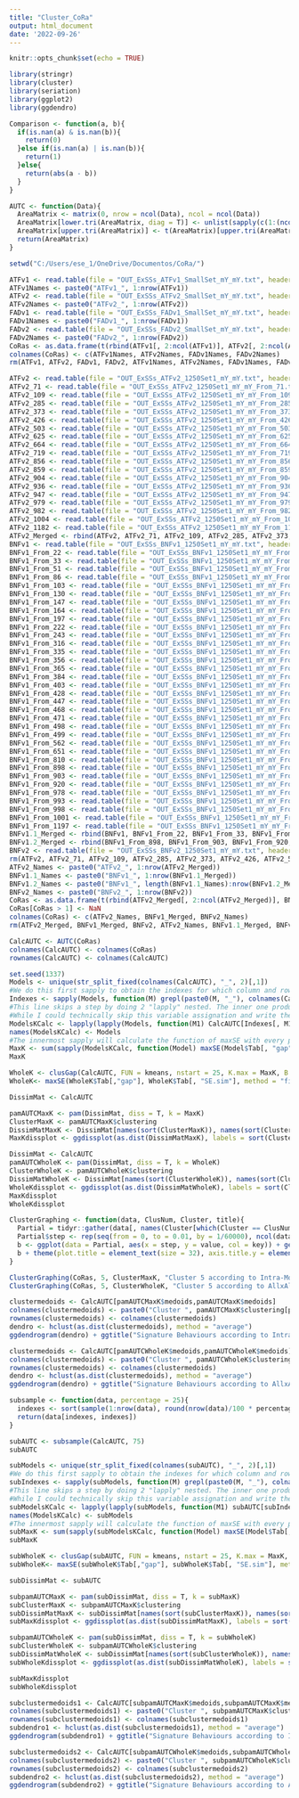 ```yaml
---
title: "Cluster_CoRa"
output: html_document
date: '2022-09-26'
---
```


```r
knitr::opts_chunk$set(echo = TRUE)
```

```r
library(stringr)
library(cluster)
library(seriation)
library(ggplot2)
library(ggdendro)
```

```r
Comparison <- function(a, b){
  if(is.nan(a) & is.nan(b)){
    return(0)
  }else if(is.nan(a) | is.nan(b)){
    return(1)
  }else{
    return(abs(a - b))
  }
}

AUTC <- function(Data){
  AreaMatrix <- matrix(0, nrow = ncol(Data), ncol = ncol(Data))
  AreaMatrix[lower.tri(AreaMatrix, diag = T)] <- unlist(sapply(c(1:(ncol(Data) - 1)), function(a) apply(sapply(Data[,(a):ncol(Data)], function(b) mapply(Comparison, Data[,a], b)), 2, sum)))
  AreaMatrix[upper.tri(AreaMatrix)] <- t(AreaMatrix)[upper.tri(AreaMatrix)]
  return(AreaMatrix)
}
```

```r
setwd("C:/Users/ese_1/OneDrive/Documentos/CoRa/")
```

```r
ATFv1 <- read.table(file = "OUT_ExSSs_ATFv1_SmallSet_mY_mY.txt", header = T)
ATFv1Names <- paste0("ATFv1_", 1:nrow(ATFv1))
ATFv2 <- read.table(file = "OUT_ExSSs_ATFv2_SmallSet_mY_mY.txt", header = T)
ATFv2Names <- paste0("ATFv2_", 1:nrow(ATFv2))
FADv1 <- read.table(file = "OUT_ExSSs_FADv1_SmallSet_mY_mY.txt", header = T)
FADv1Names <- paste0("FADv1_", 1:nrow(FADv1))
FADv2 <- read.table(file = "OUT_ExSSs_FADv2_SmallSet_mY_mY.txt", header = T)
FADv2Names <- paste0("FADv2_", 1:nrow(FADv2))
CoRas <- as.data.frame(t(rbind(ATFv1[, 2:ncol(ATFv1)], ATFv2[, 2:ncol(ATFv2)], FADv1[, 2:ncol(FADv1)], FADv2[, 2:ncol(FADv2)])))
colnames(CoRas) <- c(ATFv1Names, ATFv2Names, FADv1Names, FADv2Names)
rm(ATFv1, ATFv2, FADv1, FADv2, ATFv1Names, ATFv2Names, FADv1Names, FADv2Names)
```

```r
ATFv2 <- read.table(file = "OUT_ExSSs_ATFv2_1250Set1_mY_mY.txt", header = T)
ATFv2_71 <- read.table(file = "OUT_ExSSs_ATFv2_1250Set1_mY_mY_From_71.txt", header = T)
ATFv2_109 <- read.table(file = "OUT_ExSSs_ATFv2_1250Set1_mY_mY_From_109.txt", header = T)
ATFv2_285 <- read.table(file = "OUT_ExSSs_ATFv2_1250Set1_mY_mY_From_285.txt", header = T)
ATFv2_373 <- read.table(file = "OUT_ExSSs_ATFv2_1250Set1_mY_mY_From_373.txt", header = T)
ATFv2_426 <- read.table(file = "OUT_ExSSs_ATFv2_1250Set1_mY_mY_From_426.txt", header = T)
ATFv2_503 <- read.table(file = "OUT_ExSSs_ATFv2_1250Set1_mY_mY_From_503.txt", header = T)
ATFv2_625 <- read.table(file = "OUT_ExSSs_ATFv2_1250Set1_mY_mY_From_625.txt", header = T)
ATFv2_664 <- read.table(file = "OUT_ExSSs_ATFv2_1250Set1_mY_mY_From_664.txt", header = T)
ATFv2_719 <- read.table(file = "OUT_ExSSs_ATFv2_1250Set1_mY_mY_From_719.txt", header = T)
ATFv2_856 <- read.table(file = "OUT_ExSSs_ATFv2_1250Set1_mY_mY_From_856.txt", header = T)
ATFv2_859 <- read.table(file = "OUT_ExSSs_ATFv2_1250Set1_mY_mY_From_859.txt", header = T)
ATFv2_904 <- read.table(file = "OUT_ExSSs_ATFv2_1250Set1_mY_mY_From_904.txt", header = T)
ATFv2_936 <- read.table(file = "OUT_ExSSs_ATFv2_1250Set1_mY_mY_From_936.txt", header = T)
ATFv2_947 <- read.table(file = "OUT_ExSSs_ATFv2_1250Set1_mY_mY_From_947.txt", header = T)
ATFv2_979 <- read.table(file = "OUT_ExSSs_ATFv2_1250Set1_mY_mY_From_979.txt", header = T)
ATFv2_982 <- read.table(file = "OUT_ExSSs_ATFv2_1250Set1_mY_mY_From_982.txt", header = T)
ATFv2_1004 <- read.table(file = "OUT_ExSSs_ATFv2_1250Set1_mY_mY_From_1004.txt", header = T)
ATFv2_1182 <- read.table(file = "OUT_ExSSs_ATFv2_1250Set1_mY_mY_From_1182.txt", header = T)
ATFv2_Merged <- rbind(ATFv2, ATFv2_71, ATFv2_109, ATFv2_285, ATFv2_373, ATFv2_426, ATFv2_503, ATFv2_625, ATFv2_664, ATFv2_719, ATFv2_856, ATFv2_859, ATFv2_904, ATFv2_936, ATFv2_947, ATFv2_979, ATFv2_982, ATFv2_1004, ATFv2_1182)
BNFv1 <- read.table(file = "OUT_ExSSs_BNFv1_1250Set1_mY_mY.txt", header = T)
BNFv1_From_22 <- read.table(file = "OUT_ExSSs_BNFv1_1250Set1_mY_mY_From_22.txt", header = T)
BNFv1_From_33 <- read.table(file = "OUT_ExSSs_BNFv1_1250Set1_mY_mY_From_33.txt", header = T)
BNFv1_From_51 <- read.table(file = "OUT_ExSSs_BNFv1_1250Set1_mY_mY_From_51.txt", header = T)
BNFv1_From_86 <- read.table(file = "OUT_ExSSs_BNFv1_1250Set1_mY_mY_From_86.txt", header = T)
BNFv1_From_103 <- read.table(file = "OUT_ExSSs_BNFv1_1250Set1_mY_mY_From_103.txt", header = T)
BNFv1_From_130 <- read.table(file = "OUT_ExSSs_BNFv1_1250Set1_mY_mY_From_130.txt", header = T)
BNFv1_From_147 <- read.table(file = "OUT_ExSSs_BNFv1_1250Set1_mY_mY_From_147.txt", header = T)
BNFv1_From_164 <- read.table(file = "OUT_ExSSs_BNFv1_1250Set1_mY_mY_From_164.txt", header = T)
BNFv1_From_197 <- read.table(file = "OUT_ExSSs_BNFv1_1250Set1_mY_mY_From_197.txt", header = T)
BNFv1_From_222 <- read.table(file = "OUT_ExSSs_BNFv1_1250Set1_mY_mY_From_222.txt", header = T)
BNFv1_From_243 <- read.table(file = "OUT_ExSSs_BNFv1_1250Set1_mY_mY_From_243.txt", header = T)
BNFv1_From_316 <- read.table(file = "OUT_ExSSs_BNFv1_1250Set1_mY_mY_From_316.txt", header = T)
BNFv1_From_335 <- read.table(file = "OUT_ExSSs_BNFv1_1250Set1_mY_mY_From_335.txt", header = T)
BNFv1_From_356 <- read.table(file = "OUT_ExSSs_BNFv1_1250Set1_mY_mY_From_356.txt", header = T)
BNFv1_From_365 <- read.table(file = "OUT_ExSSs_BNFv1_1250Set1_mY_mY_From_365.txt", header = T)
BNFv1_From_384 <- read.table(file = "OUT_ExSSs_BNFv1_1250Set1_mY_mY_From_384.txt", header = T)
BNFv1_From_403 <- read.table(file = "OUT_ExSSs_BNFv1_1250Set1_mY_mY_From_403.txt", header = T)
BNFv1_From_428 <- read.table(file = "OUT_ExSSs_BNFv1_1250Set1_mY_mY_From_428.txt", header = T)
BNFv1_From_447 <- read.table(file = "OUT_ExSSs_BNFv1_1250Set1_mY_mY_From_447.txt", header = T)
BNFv1_From_468 <- read.table(file = "OUT_ExSSs_BNFv1_1250Set1_mY_mY_From_468.txt", header = T)
BNFv1_From_471 <- read.table(file = "OUT_ExSSs_BNFv1_1250Set1_mY_mY_From_471.txt", header = T)
BNFv1_From_498 <- read.table(file = "OUT_ExSSs_BNFv1_1250Set1_mY_mY_From_498.txt", header = T)
BNFv1_From_499 <- read.table(file = "OUT_ExSSs_BNFv1_1250Set1_mY_mY_From_499.txt", header = T)
BNFv1_From_562 <- read.table(file = "OUT_ExSSs_BNFv1_1250Set1_mY_mY_From_562.txt", header = T)
BNFv1_From_651 <- read.table(file = "OUT_ExSSs_BNFv1_1250Set1_mY_mY_From_651.txt", header = T)
BNFv1_From_810 <- read.table(file = "OUT_ExSSs_BNFv1_1250Set1_mY_mY_From_810.txt", header = T)
BNFv1_From_898 <- read.table(file = "OUT_ExSSs_BNFv1_1250Set1_mY_mY_From_898.txt", header = T)
BNFv1_From_903 <- read.table(file = "OUT_ExSSs_BNFv1_1250Set1_mY_mY_From_903.txt", header = T)
BNFv1_From_920 <- read.table(file = "OUT_ExSSs_BNFv1_1250Set1_mY_mY_From_920.txt", header = T)
BNFv1_From_978 <- read.table(file = "OUT_ExSSs_BNFv1_1250Set1_mY_mY_From_978.txt", header = T)
BNFv1_From_993 <- read.table(file = "OUT_ExSSs_BNFv1_1250Set1_mY_mY_From_993.txt", header = T)
BNFv1_From_998 <- read.table(file = "OUT_ExSSs_BNFv1_1250Set1_mY_mY_From_998.txt", header = T)
BNFv1_From_1001 <- read.table(file = "OUT_ExSSs_BNFv1_1250Set1_mY_mY_From_1001.txt", header = T)
BNFv1_From_1197 <- read.table(file = "OUT_ExSSs_BNFv1_1250Set1_mY_mY_From_1197.txt", header = T)
BNFv1.1_Merged <- rbind(BNFv1, BNFv1_From_22, BNFv1_From_33, BNFv1_From_51, BNFv1_From_86, BNFv1_From_103, BNFv1_From_130, BNFv1_From_147, BNFv1_From_164, BNFv1_From_197, BNFv1_From_222, BNFv1_From_243, BNFv1_From_316, BNFv1_From_335, BNFv1_From_356, BNFv1_From_365, BNFv1_From_384, BNFv1_From_403, BNFv1_From_428, BNFv1_From_447, BNFv1_From_468, BNFv1_From_471, BNFv1_From_498, BNFv1_From_499, BNFv1_From_562, BNFv1_From_651, BNFv1_From_810)
BNFv1.2_Merged <- rbind(BNFv1_From_898, BNFv1_From_903, BNFv1_From_920, BNFv1_From_978, BNFv1_From_993, BNFv1_From_998, BNFv1_From_1001, BNFv1_From_1197)
BNFv2 <- read.table(file = "OUT_ExSSs_BNFv2_1250Set1_mY_mY.txt", header = T)
rm(ATFv2, ATFv2_71, ATFv2_109, ATFv2_285, ATFv2_373, ATFv2_426, ATFv2_503, ATFv2_625, ATFv2_664, ATFv2_719, ATFv2_856, ATFv2_859, ATFv2_904, ATFv2_936, ATFv2_947, ATFv2_979, ATFv2_982, ATFv2_1004, ATFv2_1182, BNFv1, BNFv1_From_22, BNFv1_From_33, BNFv1_From_51, BNFv1_From_86, BNFv1_From_103, BNFv1_From_130, BNFv1_From_147, BNFv1_From_164, BNFv1_From_197, BNFv1_From_222, BNFv1_From_243, BNFv1_From_316, BNFv1_From_335, BNFv1_From_356, BNFv1_From_365, BNFv1_From_384, BNFv1_From_403, BNFv1_From_428, BNFv1_From_447, BNFv1_From_468, BNFv1_From_471, BNFv1_From_498, BNFv1_From_499, BNFv1_From_562, BNFv1_From_651, BNFv1_From_810, BNFv1_From_898, BNFv1_From_903, BNFv1_From_920, BNFv1_From_978, BNFv1_From_993, BNFv1_From_998, BNFv1_From_1001, BNFv1_From_1197)
ATFv2_Names <- paste0("ATFv2_", 1:nrow(ATFv2_Merged))
BNFv1.1_Names <- paste0("BNFv1_", 1:nrow(BNFv1.1_Merged))
BNFv1.2_Names <- paste0("BNFv1_", length(BNFv1.1_Names):nrow(BNFv1.2_Merged))
BNFv2_Names <- paste0("BNFv2_", 1:nrow(BNFv2))
CoRas <- as.data.frame(t(rbind(ATFv2_Merged[, 2:ncol(ATFv2_Merged)], BNFv1.1_Merged[, 2:ncol(BNFv1.1_Merged)], BNFv2[, 2:ncol(BNFv2)])))
CoRas[CoRas > 1] <- NaN
colnames(CoRas) <- c(ATFv2_Names, BNFv1_Merged, BNFv2_Names)
rm(ATFv2_Merged, BNFv1_Merged, BNFv2, ATFv2_Names, BNFv1.1_Merged, BNFv1.2_Merged, BNFv1.1_Names, BNFv1.2_Names, BNFv2_Names)
```

```r
CalcAUTC <- AUTC(CoRas)
colnames(CalcAUTC) <- colnames(CoRas)
rownames(CalcAUTC) <- colnames(CalcAUTC)
```

```r
set.seed(1337)
Models <- unique(str_split_fixed(colnames(CalcAUTC), "_", 2)[,1])
#We do this first sapply to obtain the indexes for which column and row have the same starting part of their name, which means they're an "IntraModelComparison"
Indexes <- sapply(Models, function(M) grepl(paste0(M, "_"), colnames(CalcAUTC)))
#This line skips a step by doing 2 "lapply" nested. The inner one produces the partial tables with only data from a single Model being compared within itself. The second one feeds that partial table into the clusGap() function
#While I could technically skip this variable assignation and write the whole line in the following one, in place of "ModelsKCalc", it's already hard enough to read as is.
ModelsKCalc <- lapply(lapply(Models, function(M1) CalcAUTC[Indexes[, M1], Indexes[, M1]]), function(M2) clusGap(M2, FUN = kmeans, nstart = 25, K.max = 15, B = 50))
names(ModelsKCalc) <- Models
#The innermost sapply will calculate the function of maxSE with every possible metric. The second sapply does that, for every SE.factor we determined. The lapply makes it so it runs for every ModelsKCalc object, which is basically every Model
MaxK <- sum(sapply(ModelsKCalc, function(Model) maxSE(Model$Tab[, "gap"], Model$Tab[, "SE.sim"], method = "firstSEmax", SE.factor = 1)))
MaxK
```

```r
WholeK <- clusGap(CalcAUTC, FUN = kmeans, nstart = 25, K.max = MaxK, B = 50)
WholeK<- maxSE(WholeK$Tab[,"gap"], WholeK$Tab[, "SE.sim"], method = "firstSEmax", SE.factor = 1)
```

```r
DissimMat <- CalcAUTC

pamAUTCMaxK <- pam(DissimMat, diss = T, k = MaxK)
ClusterMaxK <- pamAUTCMaxK$clustering
DissimMatMaxK <- DissimMat[names(sort(ClusterMaxK)), names(sort(ClusterMaxK))]
MaxKdissplot <- ggdissplot(as.dist(DissimMatMaxK), labels = sort(ClusterMaxK), method = NA, cluster_labels = T, cluster_lines = T, diag = F) + scale_fill_gradient(low = "midnightblue", high = "white", na.value = "grey75") + ggtitle("Individual Model Clustering")
```
```r
DissimMat <- CalcAUTC
pamAUTCWholeK <- pam(DissimMat, diss = T, k = WholeK)
ClusterWholeK <- pamAUTCWholeK$clustering
DissimMatWholeK <- DissimMat[names(sort(ClusterWholeK)), names(sort(ClusterWholeK))]
WholeKdissplot <- ggdissplot(as.dist(DissimMatWholeK), labels = sort(ClusterWholeK), method = NA, cluster_labels = T, cluster_lines = T, diag = F) + scale_fill_gradient(low = "midnightblue", high = "white", na.value = "grey75") + ggtitle("AllxAll Clustering")
MaxKdissplot
WholeKdissplot
```

```r
ClusterGraphing <- function(data, ClusNum, Cluster, title){
  Partial = tidyr::gather(data[, names(Cluster[which(Cluster == ClusNum)])])
  Partial$step <- rep(seq(from = 0, to = 0.01, by = 1/60000), ncol(data[, names(Cluster[which(Cluster == ClusNum)])]))
  b <- ggplot(data = Partial, aes(x = step, y = value, col = key)) + geom_line(size = 1.5) + theme(legend.position = "none") + ylab(expression(paste("CoRa"[mu[Y]%in%theta], "("*mu[Y],")"))) + ggtitle(title)
  b + theme(plot.title = element_text(size = 32), axis.title.y = element_text(size = 32), axis.title.x = element_text(size = 32)) + theme(axis.text = element_text(size = 20))  
}

ClusterGraphing(CoRas, 5, ClusterMaxK, "Cluster 5 according to Intra-Motif Clustering")
ClusterGraphing(CoRas, 5, ClusterWholeK, "Cluster 5 according to AllxAll Clustering")
```

```r
clustermedoids <- CalcAUTC[pamAUTCMaxK$medoids,pamAUTCMaxK$medoids]
colnames(clustermedoids) <- paste0("Cluster ", pamAUTCMaxK$clustering[pamAUTCMaxK$medoids])
rownames(clustermedoids) <- colnames(clustermedoids)
dendro <- hclust(as.dist(clustermedoids), method = "average")
ggdendrogram(dendro) + ggtitle("Signature Behaviours according to Intra-Motif Clustering") + theme(plot.title = element_text(size = 32))

clustermedoids <- CalcAUTC[pamAUTCWholeK$medoids,pamAUTCWholeK$medoids]
colnames(clustermedoids) <- paste0("Cluster ", pamAUTCWholeK$clustering[pamAUTCWholeK$medoids])
rownames(clustermedoids) <- colnames(clustermedoids)
dendro <- hclust(as.dist(clustermedoids), method = "average")
ggdendrogram(dendro) + ggtitle("Signature Behaviours according to AllxAll Clustering") + theme(plot.title = element_text(size = 32))
```

```r
subsample <- function(data, percentage = 25){
  indexes <- sort(sample(1:nrow(data), round(nrow(data)/100 * percentage), replace = FALSE))
  return(data[indexes, indexes])
}

subAUTC <- subsample(CalcAUTC, 75)
subAUTC

subModels <- unique(str_split_fixed(colnames(subAUTC), "_", 2)[,1])
#We do this first sapply to obtain the indexes for which column and row have the same starting part of their name, which means they're an "IntraModelComparison"
subIndexes <- sapply(subModels, function(M) grepl(paste0(M, "_"), colnames(subAUTC)))
#This line skips a step by doing 2 "lapply" nested. The inner one produces the partial tables with only data from a single Model being compared within itself. The second one feeds that partial table into the clusGap() function
#While I could technically skip this variable assignation and write the whole line in the following one, in place of "ModelsKCalc", it's already hard enough to read as is.
subModelsKCalc <- lapply(lapply(subModels, function(M1) subAUTC[subIndexes[, M1], subIndexes[, M1]]), function(M2) clusGap(M2, FUN = kmeans, nstart = 25, K.max = 15, B = 50))
names(ModelsKCalc) <- subModels
#The innermost sapply will calculate the function of maxSE with every possible metric. The second sapply does that, for every SE.factor we determined. The lapply makes it so it runs for every ModelsKCalc object, which is basically every Model
subMaxK <- sum(sapply(subModelsKCalc, function(Model) maxSE(Model$Tab[, "gap"], Model$Tab[, "SE.sim"], method = "firstSEmax", SE.factor = 1)))
subMaxK

subWholeK <- clusGap(subAUTC, FUN = kmeans, nstart = 25, K.max = MaxK, B = 50)
subWholeK<- maxSE(subWholeK$Tab[,"gap"], subWholeK$Tab[, "SE.sim"], method = "firstSEmax", SE.factor = 1)

subDissimMat <- subAUTC

subpamAUTCMaxK <- pam(subDissimMat, diss = T, k = subMaxK)
subClusterMaxK <- subpamAUTCMaxK$clustering
subDissimMatMaxK <- subDissimMat[names(sort(subClusterMaxK)), names(sort(subClusterMaxK))]
subMaxKdissplot <- ggdissplot(as.dist(subDissimMatMaxK), labels = sort(subClusterMaxK), method = NA, cluster_labels = T, cluster_lines = T, diag = F) + scale_fill_gradient(low = "darkorchid4", high = "white", na.value = "grey75") + ggtitle("Individual Model Clustering, 75% Bootstrap")

subpamAUTCWholeK <- pam(subDissimMat, diss = T, k = subWholeK)
subClusterWholeK <- subpamAUTCWholeK$clustering
subDissimMatWholeK <- subDissimMat[names(sort(subClusterWholeK)), names(sort(subClusterWholeK))]
subWholeKdissplot <- ggdissplot(as.dist(subDissimMatWholeK), labels = sort(subClusterWholeK), method = NA, cluster_labels = T, cluster_lines = T, diag = F) + scale_fill_gradient(low = "darkorchid4", high = "white", na.value = "grey75") + ggtitle("AllxAll Clustering, 75% Bootstrap")

subMaxKdissplot
subWholeKdissplot
```

```r
subclustermedoids1 <- CalcAUTC[subpamAUTCMaxK$medoids,subpamAUTCMaxK$medoids]
colnames(subclustermedoids1) <- paste0("Cluster ", subpamAUTCMaxK$clustering[subpamAUTCMaxK$medoids])
rownames(subclustermedoids1) <- colnames(subclustermedoids1)
subdendro1 <- hclust(as.dist(subclustermedoids1), method = "average")
ggdendrogram(subdendro1) + ggtitle("Signature Behaviours according to Intra-Motif Clustering")

subclustermedoids2 <- CalcAUTC[subpamAUTCWholeK$medoids,subpamAUTCWholeK$medoids]
colnames(subclustermedoids2) <- paste0("Cluster ", subpamAUTCWholeK$clustering[subpamAUTCWholeK$medoids])
rownames(subclustermedoids2) <- colnames(subclustermedoids2)
subdendro2 <- hclust(as.dist(subclustermedoids2), method = "average")
ggdendrogram(subdendro2) + ggtitle("Signature Behaviours according to AllxAll Clustering")
```